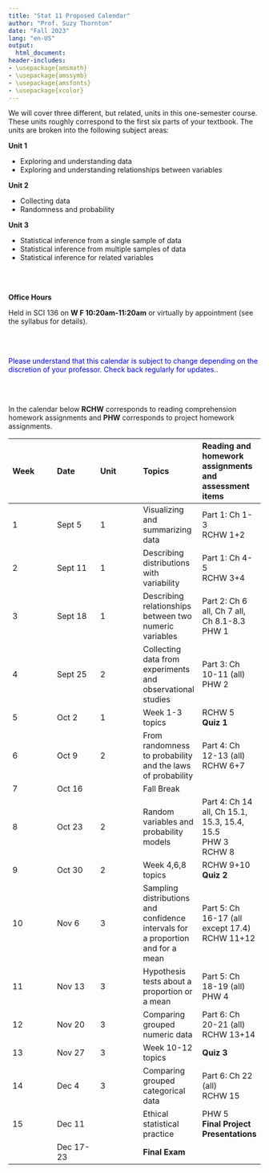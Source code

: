 ```yaml
---
title: "Stat 11 Proposed Calendar"
author: "Prof. Suzy Thornton"
date: "Fall 2023"
lang: "en-US"
output:
  html_document:
header-includes:
- \usepackage{amsmath}
- \usepackage{amssymb}
- \usepackage{amsfonts}
- \usepackage{xcolor}
---
```




We will cover three different, but related, units in this one-semester course. These units roughly correspond to the first six parts of your textbook. The units are broken into the following subject areas:


**Unit 1**

- Exploring and understanding data 
- Exploring and understanding relationships between variables 



**Unit 2**

- Collecting data 
- Randomness and probability


**Unit 3**

- Statistical inference from a single sample of data 
- Statistical inference from multiple samples of data 
- Statistical inference for related variables 

<br><br>

**Office Hours** 

Held in SCI 136 on **W F 10:20am-11:20am** or virtually by appointment (see the syllabus for details).

<br><br>

<span style="color:blue">Please understand that this calendar is subject to change depending on the discretion of your professor. Check back regularly for updates.</span>.

<br><br>

In the calendar below **RCHW** corresponds to reading comprehension homework assignments and **PHW** corresponds to project homework assignments.

|Week |Date |Unit |Topics |Reading and homework assignments and assessment items |
|:--- |:--- |:--- |:--- |:--- |
| 1 | Sept 5 | 1 | Visualizing and summarizing data | Part 1: Ch 1-3 <br> RCHW 1+2 |
| 2 | Sept 11 | 1 |  Describing distributions with variability  | Part 1: Ch 4-5 <br> RCHW 3+4  |
| 3 | Sept 18 | 1 |  Describing relationships between two numeric variables | Part 2: Ch 6 all, Ch 7 all, Ch 8.1-8.3 <br> PHW 1 |
| 4 | Sept 25 | 2   | Collecting data from experiments and observational studies | Part 3: Ch 10-11 (all) <br> PHW 2  |
| 5 | Oct 2 | 1  | Week 1-3 topics | RCHW 5 <br> **Quiz 1** |
| 6 | Oct 9 | 2 |  From randomness to probability and the laws of probability | Part 4: Ch 12-13 (all) <br> RCHW 6+7 |
| 7 | Oct 16 |  | Fall Break |   |
| 8 | Oct 23 | 2 |  Random variables and probability models | Part 4: Ch 14 all, Ch 15.1, 15.3, 15.4, 15.5 <br> PHW 3 <br> RCHW 8 |
| 9 | Oct 30 | 2 |  Week 4,6,8 topics | RCHW 9+10 <br> **Quiz 2** |
| 10 | Nov 6 | 3 | Sampling distributions and confidence intervals for a proportion and for a mean | Part 5: Ch 16-17 (all except 17.4) <br> RCHW 11+12 |
| 11 | Nov 13 | 3 | Hypothesis tests about a proportion or a mean | Part 5: Ch 18-19 (all) <br> PHW 4 |
| 12 | Nov 20 | 3 | Comparing grouped numeric data | Part 6: Ch 20-21 (all) <br> RCHW 13+14 |
| 13 | Nov 27 | 3 | Week 10-12 topics | **Quiz 3** |
| 14 | Dec 4 | 3 | Comparing grouped categorical data | Part 6: Ch 22 (all) <br> RCHW 15 |
| 15 | Dec 11 |  | Ethical statistical practice | PHW 5 <br> **Final Project Presentations** |
|  |  Dec 17-23  |  |  **Final Exam** |  |





